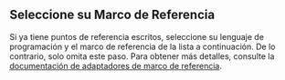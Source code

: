 
## Seleccione su Marco de Referencia

Si ya tiene puntos de referencia escritos, seleccione su lenguaje de programación y el marco de referencia de la lista a continuación. De lo contrario, solo omita este paso. Para obtener más detalles, consulte la [documentación de adaptadores de marco de referencia][benchmark harness adapters].

<SelectedAdapter />

<BenchmarkHarness />

[benchmark harness adapters]: /es/docs/explanation/adapters/
